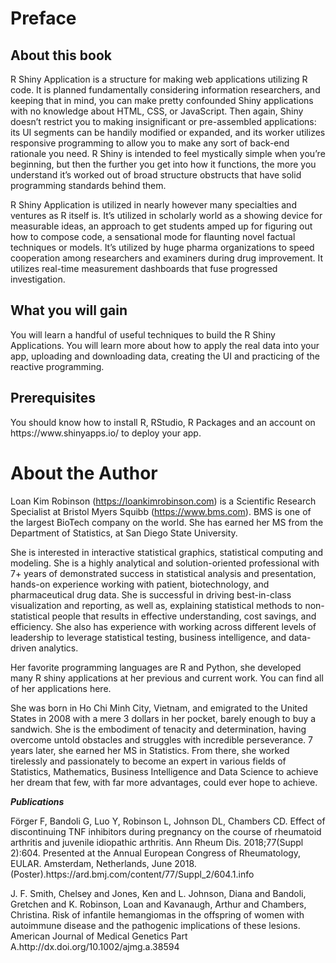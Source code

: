 

# Preface {-}


## About this book {.unnumbered}

R Shiny Application is a structure for making web applications utilizing R code. It is
planned fundamentally considering information researchers, and keeping that in
mind, you can make pretty confounded Shiny applications with no knowledge about
HTML, CSS, or JavaScript. Then again, Shiny doesn’t restrict you to making
insignificant or pre-assembled applications: its UI segments can be handily modified
or expanded, and its worker utilizes responsive programming to allow you to make
any sort of back-end rationale you need. R Shiny is intended to feel mystically simple
when you’re beginning, but then the further you get into how it functions, the more
you understand it’s worked out of broad structure obstructs that have solid
programming standards behind them.


R Shiny Application is utilized in nearly however many specialties and ventures as R
itself is. It’s utilized in scholarly world as a showing device for measurable ideas, an
approach to get students amped up for figuring out how to compose code, a
sensational mode for flaunting novel factual techniques or models. It’s utilized by
huge pharma organizations to speed cooperation among researchers and examiners
during drug improvement. It utilizes real-time measurement dashboards that fuse
progressed investigation.

## What you will gain {.unnumbered}

You will learn a handful of useful techniques to build the R Shiny Applications. You will learn more about how to apply the real data into your app, uploading and downloading data, creating the UI and practicing of the reactive programming. 


## Prerequisites {.unnumbered}

You should know how to install R, RStudio, R Packages and an account on https://www.shinyapps.io/ to deploy your app. 




# About the Author {.unnumbered}

Loan Kim Robinson (<https://loankimrobinson.com>) is a Scientific Research Specialist at Bristol Myers Squibb (<https://www.bms.com>). BMS is one of the largest BioTech company on the world. She has earned her MS from the Department of Statistics, at San Diego State University.

She is interested in interactive statistical graphics, statistical computing and
modeling. She is a highly analytical and solution-oriented professional with 7+ years
of demonstrated success in statistical analysis and presentation, hands-on
experience working with patient, biotechnology, and pharmaceutical drug data. She is
successful in driving best-in-class visualization and reporting, as well as, explaining
statistical methods to non-statistical people that results in effective understanding,
cost savings, and efficiency. She also has experience with working across different
levels of leadership to leverage statistical testing, business intelligence, and data-
driven analytics.


Her favorite programming languages are R and Python, she developed many R shiny
applications at her previous and current work. You can find all of her applications
here.


She was born in Ho Chi Minh City, Vietnam, and emigrated to the United States in
2008 with a mere 3 dollars in her pocket, barely enough to buy a sandwich. She is the
embodiment of tenacity and determination, having overcome untold obstacles and
struggles with incredible perseverance. 7 years later, she earned her MS in Statistics.
From there, she worked tirelessly and passionately to become an expert in various
fields of Statistics, Mathematics, Business Intelligence and Data Science to achieve
her dream that few, with far more advantages, could ever hope to achieve.

**_Publications_**

Förger F, Bandoli G, Luo Y, Robinson L, Johnson DL, Chambers CD. Effect of
discontinuing TNF inhibitors during pregnancy on the course of rheumatoid arthritis
and juvenile idiopathic arthritis. Ann Rheum Dis. 2018;77(Suppl 2):604. Presented at
the Annual European Congress of Rheumatology, EULAR. Amsterdam, Netherlands,
June 2018. (Poster).https://ard.bmj.com/content/77/Suppl_2/604.1.info


J. F. Smith, Chelsey and Jones, Ken and L. Johnson, Diana and Bandoli, Gretchen
and K. Robinson, Loan and Kavanaugh, Arthur and Chambers, Christina. Risk of
infantile hemangiomas in the offspring of women with autoimmune disease and the
pathogenic implications of these lesions. American Journal of Medical Genetics Part
A.http://dx.doi.org/10.1002/ajmg.a.38594
